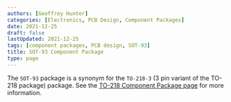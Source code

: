 ```yaml
---
authors: [Geoffrey Hunter]
categories: [Electronics, PCB Design, Component Packages]
date: 2021-12-25
draft: false
lastUpdated: 2021-12-25
tags: [component packages, PCB design, SOT-93]
title: SOT-93 Component Package
type: page
---
```



The `SOT-93` package is a synonym for the `TO-218-3` (3 pin variant of the TO-218 package) package. See the [TO-218 Component Package page](../to-218-component-package) for more information.

